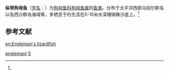 {{Speciesbox 
| taxon = Synodus englemani
| authority = Lacépède, 1803<ref name='id5515'>{{cite web| url =http://www.bioinfo.cn/db05/BjdwSpecies.php?action=view&id=5515| title =纵带狗母鱼| work =中国动物物种编目数据库| publisher =中国科学院微生物研究所| author =中国科学院动物研究所| accessdate =2009-04-11| deadurl =yes| archiveurl =https://web.archive.org/web/20160305002718/http://www.bioinfo.cn/db05/BjdwSpecies.php?action=view&id=5515| archivedate =2016-03-05}}</ref>
}}

'''纵带狗母鱼'''（[[学名|学名]]：{{lang|la|''Synodus englemani''}}）为[[狗母鱼科|狗母鱼科]][[狗母鱼属|狗母鱼属]]的[[鱼类|鱼类]]。分布于太平洋西部马绍尔群岛以及西沙群岛海域等，多栖息于约生活在5-10米水深珊瑚礁沙底上。<ref name='id5515'/>

== 参考文献 ==
{{reflist}}
{{Taxonbar}}

[[Category:狗母鱼属|englemani]]
[[Category:1803年描述的魚類|S]]

[[en:Engleman's_lizardfish|en:Engleman's lizardfish]]